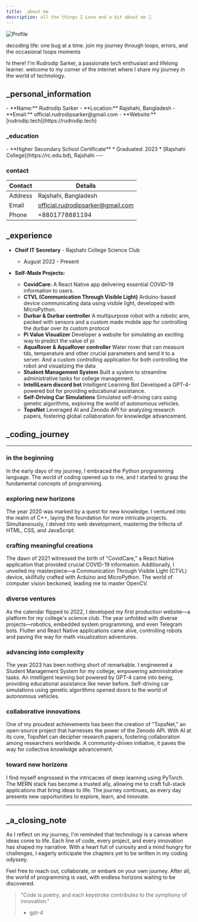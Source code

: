 ```yaml
---
title: _about me
description: all the things I Love and a bit about me 🌟
---
```


![Profile](/assets/bg/aboutme.png)

<Callout>
  decoding life: one bug at a time. join my journey through loops, errors, and the occasional !oops moments
</Callout>

hi there! I'm Rudrodip Sarker, a passionate tech enthusiast and lifelong learner. welcome to my corner of the internet where I share my journey in the world of technology.


## _personal_information


<Card>
- **Name:** Rudrodip Sarker
- **Location:** Rajshahi, Bangladesh
- **Email:** official.rudrodipsarker@gmail.com
- **Website:** [rudrodip.tech](https://rudrodip.tech)
</Card>

### _education
<Card>
- **Higher Secondary School Certificate**
  * Graduated: 2023
  * [Rajshahi College](https://rc.edu.bd), Rajshahi
</Card>
---

### contact

| Contact  | Details                            |
| -------- | ---------------------------------- |
| Address  | Rajshahi, Bangladesh               |
| Email    | official.rudrodipsarker@gmail.com  |
| Phone    | +8801778881194                     |

## _experience
- **Cheif IT Secretary** - Rajshahi College Science Club
  * August 2022 - Present

- **Self-Made Projects:**
  - **CovidCare:**
  A React Native app delivering essential COVID-19 information to users.
  - **CTVL (Communication Through Visible Light)**
    Arduino-based device communicating data using visible light, developed with MicroPython.
  - **Durbar & Durbar controller** 
    A multipurpose robot with a robotic arm, packed with sensors and a custom made mobile app for controlling the durbar over its custom protocol
  - **Pi Value Visualizer**
    Developer a website for simulating an exciting way to predict the value of pi
  - **AquaRover & AquaRover controller**
    Water rover that can measure tds, temperature and other crucial parameters and send it to a server. And a custom controlling application for both controlling the robot and visualizing the data
  - **Student Management System**
    Built a system to streamline administrative tasks for college management.
  - **IntelliLearn discord bot** Intelligent Learning Bot
  Developed a GPT-4-powered bot for providing educational assistance.
  - **Self-Driving Car Simulations**
  Simulated self-driving cars using genetic algorithms, exploring the world of autonomous vehicles.
  - **TopsNet**
  Leveraged AI and Zenodo API for analyzing research papers, fostering global collaboration for knowledge advancement.

## _coding_journey

---
### in the beginning
  In the early days of my journey, I embraced the Python programming language. The world of coding opened up to me, and I started to grasp the fundamental concepts of programming.

### exploring new horizons
  The year 2020 was marked by a quest for new knowledge. I ventured into the realm of C++, laying the foundation for more intricate projects. Simultaneously, I delved into web development, mastering the trifecta of HTML, CSS, and JavaScript.

### crafting meaningful creations
  The dawn of 2021 witnessed the birth of "CovidCare," a React Native application that provided crucial COVID-19 information. Additionally, I unveiled my masterpiece—a Communication Through Visible Light (CTVL) device, skillfully crafted with Arduino and MicroPython. The world of computer vision beckoned, leading me to master OpenCV.

### diverse ventures
  As the calendar flipped to 2022, I developed my first production website—a platform for my college's science club. The year unfolded with diverse projects—robotics, embedded system programming, and even Telegram bots. Flutter and React Native applications came alive, controlling robots and paving the way for math visualization adventures.

### advancing into complexity
  The year 2023 has been nothing short of remarkable. I engineered a Student Management System for my college, empowering administrative tasks. An intelligent learning bot powered by GPT-4 came into being, providing educational assistance like never before. Self-driving car simulations using genetic algorithms opened doors to the world of autonomous vehicles.

### collaborative innovations

One of my proudest achievements has been the creation of "TopsNet," an open-source project that harnesses the power of the Zenodo API. With AI at its core, TopsNet can decipher research papers, fostering collaboration among researchers worldwide. A community-driven initiative, it paves the way for collective knowledge advancement.

### toward new horizons

I find myself engrossed in the intricacies of deep learning using PyTorch. The MERN stack has become a trusted ally, allowing me to craft full-stack applications that bring ideas to life. The journey continues, as every day presents new opportunities to explore, learn, and innovate.

---

## _a_closing_note

As I reflect on my journey, I'm reminded that technology is a canvas where ideas come to life. Each line of code, every project, and every innovation has shaped my narrative. With a heart full of curiosity and a mind hungry for challenges, I eagerly anticipate the chapters yet to be written in my coding odyssey.

Feel free to reach out, collaborate, or embark on your own journey. After all, the world of programming is vast, with endless horizons waiting to be discovered.

> "Code is poetry, and each keystroke contributes to the symphony of innovation."
> - gpt-4